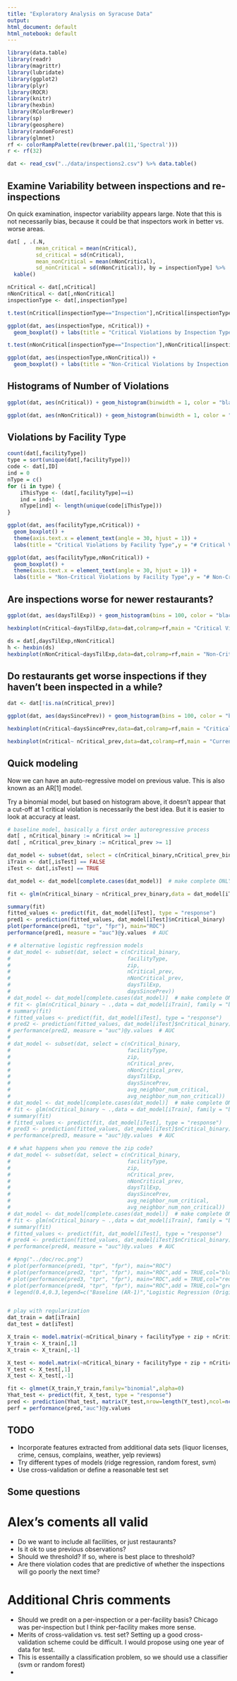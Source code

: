 ```yaml
---
title: "Exploratory Analysis on Syracuse Data"
output:
html_document: default
html_notebook: default
---
```



```r
library(data.table) 
library(readr)
library(magrittr)
library(lubridate)
library(ggplot2)
library(plyr)
library(ROCR)
library(knitr)
library(hexbin)
library(RColorBrewer)
library(sp)
library(geosphere)
library(randomForest)
library(glmnet)
rf <- colorRampPalette(rev(brewer.pal(11,'Spectral')))
r <- rf(32)
```

```r
dat <- read_csv("../data/inspections2.csv") %>% data.table()
```

## Examine Variability between inspections and re-inspections

On quick examination, inspector variability appears large. Note that this is 
not necessarily bias, because it could be that inspectors work in better vs. 
worse areas. 

```r
dat[ , .(.N,
         mean_critical = mean(nCritical),
         sd_critical = sd(nCritical),
         mean_nonCritical = mean(nNonCritical),
         sd_nonCritical = sd(nNonCritical)), by = inspectionType] %>% 
  kable()

nCritical <- dat[,nCritical]
nNonCritical <- dat[,nNonCritical]
inspectionType <- dat[,inspectionType]

t.test(nCritical[inspectionType=="Inspection"],nCritical[inspectionType=="Re-Inspection"])

ggplot(dat, aes(inspectionType, nCritical)) + 
  geom_boxplot() + labs(title = "Critical Violations by Inspection Type", y = "# Critical Violations", x = "Inspection Type")

t.test(nNonCritical[inspectionType=="Inspection"],nNonCritical[inspectionType=="Re-Inspection"])

ggplot(dat, aes(inspectionType,nNonCritical)) + 
  geom_boxplot() + labs(title = "Non-Critical Violations by Inspection Type", y = "# Non-Critical Violations", x = "Inspection Type")

```

## Histograms of Number of Violations

```r

ggplot(dat, aes(nCritical)) + geom_histogram(binwidth = 1, color = "black",fill = "lightblue") + labs(title = "Critical Violations Histogram",x = "Number of Critical Violations",y = "Number of Inspections")

ggplot(dat, aes(nNonCritical)) + geom_histogram(binwidth = 1, color = "black",fill = "lightblue") + labs(title = "Non-Critical Violations Histogram",x = "Number of Non-Critical Violations",y = "Number of Inspections")
```

## Violations by Facility Type 

```r
count(dat[,facilityType])
type = sort(unique(dat[,facilityType]))
code <- dat[,ID]
ind = 0
nType = c()
for (i in type) {
    iThisType <- (dat[,facilityType]==i)
    ind = ind+1
    nType[ind] <- length(unique(code[iThisType]))
}

ggplot(dat, aes(facilityType,nCritical)) +
  geom_boxplot() + 
  theme(axis.text.x = element_text(angle = 30, hjust = 1)) + 
  labs(title = "Critical Violations by Facility Type",y = "# Critical Violations",x="")

ggplot(dat, aes(facilityType,nNonCritical)) +
  geom_boxplot() + 
  theme(axis.text.x = element_text(angle = 30, hjust = 1)) + 
  labs(title = "Non-Critical Violations by Facility Type",y = "# Non-Critical Violations",x="")
```


## Are inspections worse for newer restaurants? 

```r
ggplot(dat, aes(daysTilExp)) + geom_histogram(bins = 100, color = "black",fill = "lightblue") + labs(title = "Permit Age at Inspection",x = "Days Until Permit Expires",y = "Number of Inspections") + xlim(0,max(dat[,daysTilExp]))

hexbinplot(nCritical~daysTilExp,data=dat,colramp=rf,main = "Critical Violations vs. Age of Permit", xlab = "Days Until Permit Expires", ylab = "# Critical Violations",aspect=1,xlim=c(-110,max(dat[,daysTilExp])))

ds = dat[,daysTilExp,nNonCritical]
h <- hexbin(ds)
hexbinplot(nNonCritical~daysTilExp,data=dat,colramp=rf,main = "Non-Critical Violations vs. Age of Permit", xlab = "Days Until Permit Expires", ylab = "# Non-Critical Violations",aspect=1,xlim=c(-110,max(dat[,daysTilExp])))

```

## Do restaurants get worse inspections if they haven't been inspected in a while? 

```r
dat <- dat[!is.na(nCritical_prev)]

ggplot(dat, aes(daysSincePrev)) + geom_histogram(bins = 100, color = "black",fill = "lightblue") + labs(title = "Inspection Frequency",x = "Days Since Last Inspection",y = "Number of Inspections") + xlim(0,max(dat[,daysSincePrev]))

hexbinplot(nCritical~daysSincePrev,data=dat,colramp=rf,main = "Critical Violations vs. Last Inspection Date", xlab = "Days Since Last Inspection", ylab = "# Critical Violations",aspect=1)

hexbinplot(nCritical~ nCritical_prev,data=dat,colramp=rf,main = "Current and Previous Critical Violations", xlab = "# Critical (Previous)", ylab = "# Critical (Current)",aspect=1)

```

## Quick modeling 

Now we can have an auto-regressive model on previous value. This is also 
known as an AR[1] model. 

Try a binomial model, but based on histogram above, it doesn't appear that 
a cut-off at 1 critical violation is necessarily the best idea. But it is easier
to look at accuracy at least. 

```r

# baseline model, basically a first order autoregressive process
dat[ , nCritical_binary := nCritical >= 1]
dat[ , nCritical_prev_binary := nCritical_prev >= 1]

dat_model <- subset(dat, select = c(nCritical_binary,nCritical_prev_binary))
iTrain <- dat[,isTest] == FALSE
iTest <- dat[,isTest] == TRUE

dat_model <- dat_model[complete.cases(dat_model)]  # make complete ONLY for quick modelling

fit <- glm(nCritical_binary ~ nCritical_prev_binary,data = dat_model[iTrain], family = "binomial")

summary(fit)
fitted_values <- predict(fit, dat_model[iTest], type = "response")
pred1 <- prediction(fitted_values, dat_model[iTest]$nCritical_binary)
plot(performance(pred1, "tpr", "fpr"), main="ROC")
performance(pred1, measure = "auc")@y.values  # AUC
```
```r

# # alternative logistic regfression models
# dat_model <- subset(dat, select = c(nCritical_binary, 
#                                     facilityType,
#                                     zip,
#                                     nCritical_prev,
#                                     nNonCritical_prev,
#                                     daysTilExp,
#                                     daysSincePrev))
# dat_model <- dat_model[complete.cases(dat_model)]  # make complete ONLY for quick modelling
# fit <- glm(nCritical_binary ~ .,data = dat_model[iTrain], family = "binomial")
# summary(fit)
# fitted_values <- predict(fit, dat_model[iTest], type = "response")
# pred2 <- prediction(fitted_values, dat_model[iTest]$nCritical_binary)
# performance(pred2, measure = "auc")@y.values  # AUC
# 
# dat_model <- subset(dat, select = c(nCritical_binary, 
#                                     facilityType,
#                                     zip,
#                                     nCritical_prev,
#                                     nNonCritical_prev,
#                                     daysTilExp,
#                                     daysSincePrev,
#                                     avg_neighbor_num_critical,
#                                     avg_neighbor_num_non_critical))
# dat_model <- dat_model[complete.cases(dat_model)]  # make complete ONLY for quick modelling
# fit <- glm(nCritical_binary ~ .,data = dat_model[iTrain], family = "binomial")
# summary(fit)
# fitted_values <- predict(fit, dat_model[iTest], type = "response")
# pred3 <- prediction(fitted_values, dat_model[iTest]$nCritical_binary)
# performance(pred3, measure = "auc")@y.values  # AUC

# # what happens when you remove the zip code?
# dat_model <- subset(dat, select = c(nCritical_binary, 
#                                     facilityType,
#                                     zip,
#                                     nCritical_prev,
#                                     nNonCritical_prev,
#                                     daysTilExp,
#                                     daysSincePrev,
#                                     avg_neighbor_num_critical,
#                                     avg_neighbor_num_non_critical))
# dat_model <- dat_model[complete.cases(dat_model)]  # make complete ONLY for quick modelling
# fit <- glm(nCritical_binary ~ .,data = dat_model[iTrain], family = "binomial")
# summary(fit)
# fitted_values <- predict(fit, dat_model[iTest], type = "response")
# pred4 <- prediction(fitted_values, dat_model[iTest]$nCritical_binary)
# performance(pred4, measure = "auc")@y.values  # AUC

# #png("../doc/roc.png")
# plot(performance(pred1, "tpr", "fpr"), main="ROC")
# plot(performance(pred2, "tpr", "fpr"), main="ROC",add = TRUE,col="blue")
# plot(performance(pred3, "tpr", "fpr"), main="ROC",add = TRUE,col="red")
# plot(performance(pred4, "tpr", "fpr"), main="ROC",add = TRUE,col="green")
# legend(0.4,0.3,legend=c("Baseline (AR-1)","Logistic Regression (Original)","Logistic Regression (New Features Included)","Logistic Regression (No Zip Codes)"),lty=c(1,1),col=c("black","blue","red"))


# play with regularization
dat_train = dat[iTrain]
dat_test = dat[iTest]

X_train <- model.matrix(~nCritical_binary + facilityType + zip + nCritical_prev + nNonCritical_prev + daysTilExp + daysSincePrev + avg_neighbor_num_critical + avg_neighbor_num_non_critical -1, dat_train)
Y_train <- X_train[,1]
X_train <- X_train[,-1]

X_test <- model.matrix(~nCritical_binary + facilityType + zip + nCritical_prev + nNonCritical_prev + daysTilExp + daysSincePrev + avg_neighbor_num_critical + avg_neighbor_num_non_critical -1, dat_test)
Y_test <- X_test[,1]
X_test <- X_test[,-1]

fit <- glmnet(X_train,Y_train,family="binomial",alpha=0)
Yhat_test <- predict(fit, X_test, type = "response")
pred <- prediction(Yhat_test, matrix(Y_test,nrow=length(Y_test),ncol=ncol(Yhat_test)))
perf = performance(pred,"auc")@y.values

```


## TODO
- Incorporate features extracted from additional data sets (liquor licenses, crime, census, complains, weather, yelp reviews)
- Try different types of models (ridge regression, random forest, svm)
- Use cross-validation or define a reasonable test set

## Some questions

# Alex's coments all valid
- Do we want to include all facilities, or just restaurants? 
- Is it ok to use previous observations? 
- Should we threshold? If so, where is best place to threshold? 
- Are there violation codes that are predictive of whether the inspections will go poorly the next time?

# Additional Chris comments
- Should we predit on a per-inspection or a per-facility basis? Chicago was per-inspection but I think per-facility makes more sense.
- Merits of cross-validation vs. test set? Setting up a good cross-validation scheme could be difficult. I would propose using one year of data for test.
- This is essentailly a classification problem, so we should use a classifier (svm or random forest)
- 